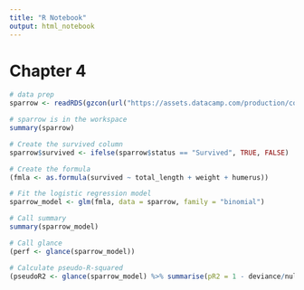 ```yaml
---
title: "R Notebook"
output: html_notebook
---
```


# Chapter 4

```r
# data prep
sparrow <- readRDS(gzcon(url("https://assets.datacamp.com/production/course_3851/datasets/sparrow.rds")))
```


```r
# sparrow is in the workspace
summary(sparrow)

# Create the survived column
sparrow$survived <- ifelse(sparrow$status == "Survived", TRUE, FALSE)

# Create the formula
(fmla <- as.formula(survived ~ total_length + weight + humerus))

# Fit the logistic regression model
sparrow_model <- glm(fmla, data = sparrow, family = "binomial")

# Call summary
summary(sparrow_model)

# Call glance
(perf <- glance(sparrow_model))

# Calculate pseudo-R-squared
(pseudoR2 <- glance(sparrow_model) %>% summarise(pR2 = 1 - deviance/null.deviance))
```

